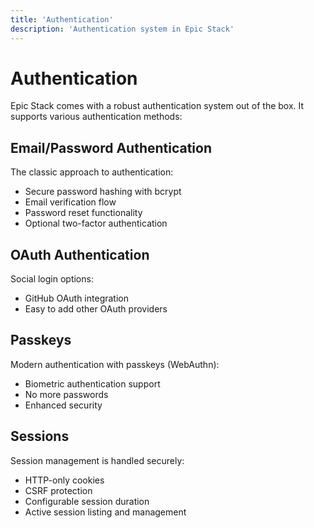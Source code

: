 ```yaml
---
title: 'Authentication'
description: 'Authentication system in Epic Stack'
---
```


# Authentication

Epic Stack comes with a robust authentication system out of the box. It supports various authentication methods:

## Email/Password Authentication

The classic approach to authentication:

- Secure password hashing with bcrypt
- Email verification flow
- Password reset functionality
- Optional two-factor authentication

## OAuth Authentication

Social login options:

- GitHub OAuth integration
- Easy to add other OAuth providers

## Passkeys

Modern authentication with passkeys (WebAuthn):

- Biometric authentication support
- No more passwords
- Enhanced security

## Sessions

Session management is handled securely:

- HTTP-only cookies
- CSRF protection
- Configurable session duration
- Active session listing and management